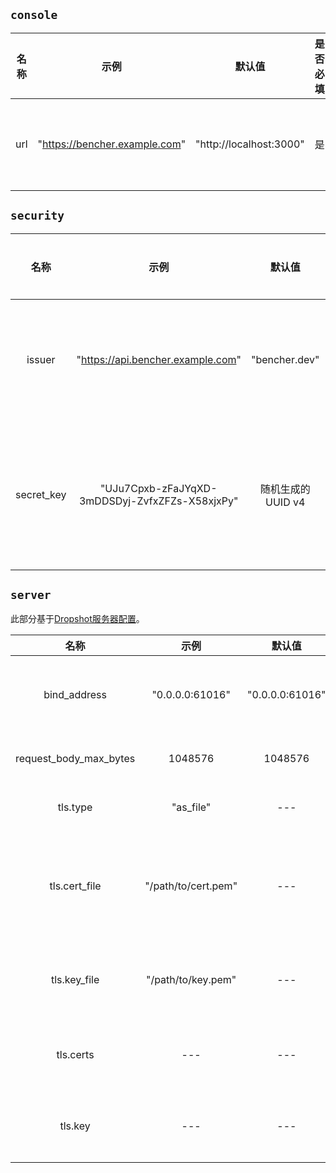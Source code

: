 ## `console`

| 名称  |             示例              |         默认值          | 是否必填 |              描述               |
| :---: | :---------------------------: | :---------------------: | :------: | :-----------------------------: |
|  url  | "https://bencher.example.com" | "http://localhost:3000" |    是    | 指定Bencher UI控制台主机的URL。 |

## `security`

|    名称    |                      示例                      |      默认值       | 是否必填 |                                                                                     描述                                                                                     |
| :--------: | :--------------------------------------------: | :---------------: | :------: | :--------------------------------------------------------------------------------------------------------------------------------------------------------------------------: |
|   issuer   |       "https://api.bencher.example.com"        |   "bencher.dev"   |    否    |                                            指定JSON Web Token (JWT) 的发行人。**警告** 改变此值将导致所有先前生成的JWT无法验证。                                             |
| secret_key | "UJu7Cpxb-zFaJYqXD-3mDDSDyj-ZvfxZFZs-X58xjxPy" | 随机生成的UUID v4 |    是    | 指定用来生成所有令牌的密钥。**它应非常安全！** 默认值是随机生成的 [UUID v4](https://zh.wikipedia.org/wiki/通用唯一识别码#第_4_版).当记录时，它将以`************`的形式出现。 |

## `server`

此部分基于[Dropshot服务器配置](https://github.com/oxidecomputer/dropshot/tree/v0.9.0#dropshot-servers)。

|          名称          |        示例         |     默认值      |           是否必填            |                                                                              描述                                                                              |
| :--------------------: | :-----------------: | :-------------: | :---------------------------: | :------------------------------------------------------------------------------------------------------------------------------------------------------------: |
|      bind_address      |   "0.0.0.0:61016"   | "0.0.0.0:61016" |              是               |                               指定服务器应绑定给定的IP地址和TCP端口。一般来说，服务器可以绑定到多个IP地址和端口，但这还不支持。                                |
| request_body_max_bytes |       1048576       |     1048576     |              是               |                                                   指定请求体允许的最大字节数。更大的请求将收到一个400错误。                                                    |
|        tls.type        |      "as_file"      |       ---       |              否               |                                            指定是否以及如何提供TLS证书和密钥信息。有效值包括"as_file"和"as_bytes"。                                            |
|     tls.cert_file      | "/path/to/cert.pem" |       ---       | 只有当 tls.type = as_file 时  | 指定一个PEM文件的路径，该文件包含了服务器用来证明身份的证书链。第一个证书是终端实体证书，剩下的是指向受信任的CA的中间证书。如果指定，服务器只会为TLS连接监听。 |
|      tls.key_file      | "/path/to/key.pem"  |       ---       | 只有当 tls.type = as_file 时  |                             指定一个PEM编码的PKCS #8文件的路径，该文件包含服务器将使用的私钥。如果指定，服务器只会为TLS连接监听。                              |
|       tls.certs        |         ---         |       ---       | 只有当 tls.type = as_bytes 时 |                                                    和 tls.cert_file 相同，但以证书数据的字节数组形式提供。                                                     |
|        tls.key         |         ---         |       ---       | 只有当 tls.type = as_bytes 时 |                                                      和 tls.key_file 相同，但以键数据的字节数组形式提供。                                                      |
